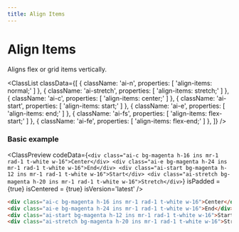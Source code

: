 ```yaml
---
title: Align Items
---
```



# Align Items

Aligns flex or grid items vertically.

<ClassList
  classData={[
    {
      className: 'ai-n',
      properties: [
        'align-items: normal;'
      ]
    },
    {
      className: 'ai-stretch',
      properties: [
        'align-items: stretch;'
      ]
    },
    {
      className: 'ai-c',
      properties: [
        'align-items: center;'
      ]
    },
    {
      className: 'ai-start',
      properties: [
        'align-items: start;'
      ]
    },
    {
      className: 'ai-e',
      properties: [
        'align-items: end;'
      ]
    },
    {
      className: 'ai-fs',
      properties: [
        'align-items: flex-start;'
      ]
    },
    {
      className: 'ai-fe',
      properties: [
        'align-items: flex-end;'
      ]
    },
  ]}
/>

### Basic example

<ClassPreview
  codeData={`
    <div class="ai-c bg-magenta h-16 ins mr-1 rad-1 t-white w-16">Center</div>
    <div class="ai-e bg-magenta h-24 ins mr-1 rad-1 t-white w-16">End</div>
    <div class="ai-start bg-magenta h-12 ins mr-1 rad-1 t-white w-16">Start</div>
    <div class="ai-stretch bg-magenta h-20 ins mr-1 rad-1 t-white w-16">Stretch</div>
  `}
  isPadded = {true}
  isCentered = {true}
  isVersion='latest'
/>

```html
<div class="ai-c bg-magenta h-16 ins mr-1 rad-1 t-white w-16">Center</div>
<div class="ai-e bg-magenta h-24 ins mr-1 rad-1 t-white w-16">End</div>
<div class="ai-start bg-magenta h-12 ins mr-1 rad-1 t-white w-16">Start</div>
<div class="ai-stretch bg-magenta h-20 ins mr-1 rad-1 t-white w-16">Stretch</div>
```